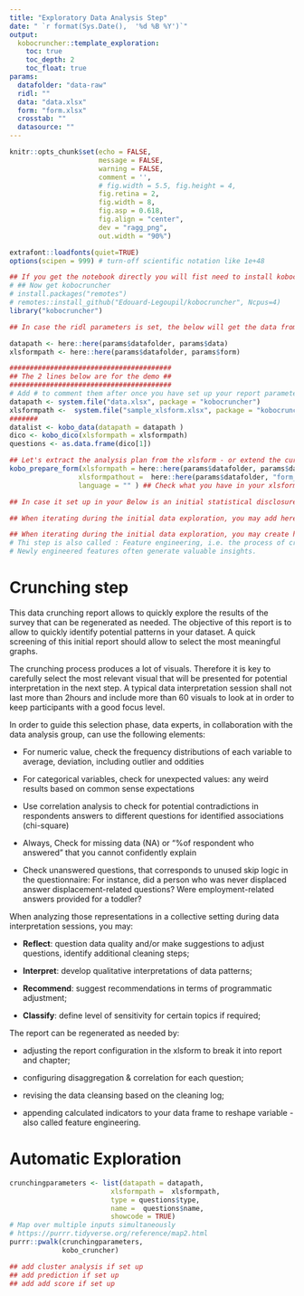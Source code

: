 ```yaml
---
title: "Exploratory Data Analysis Step"
date: " `r format(Sys.Date(),  '%d %B %Y')`"
output:
  kobocruncher::template_exploration:
    toc: true
    toc_depth: 2
    toc_float: true
params:
  datafolder: "data-raw"
  ridl: ""
  data: "data.xlsx"
  form: "form.xlsx"
  crosstab: ""
  datasource: ""
---
```


<!--
How to: This is a simple exploration notebook for any data collected on kobo -
1. Create an Rstudio project
2. Open this Rmd Template
3. create a new folder named "data-raw" 
4. get both your form and data from your kobo project and put them within this "data-raw" folder - Note that data shall be saved as csv with "XML Value and header format". use advanced options to set up "Include groups in headers" and use "." as group separator
5. Replace the correct reference in the params of this notebook nd Knit your notebook 

Note: by default this notebook will take the first label translation (English, Spanish, etc.) by order in your form - if you want to get the results in a different language - just adjust the order within the xlsform - You can also adjust the label directly in your xlsform to regenerate the crunching report 
-->

```r
knitr::opts_chunk$set(echo = FALSE, 
                      message = FALSE, 
                      warning = FALSE,
                      comment = '', 
                      # fig.width = 5.5, fig.height = 4,
                      fig.retina = 2, 
                      fig.width = 8,
                      fig.asp = 0.618,
                      fig.align = "center",
                      dev = "ragg_png",
                      out.width = "90%")

extrafont::loadfonts(quiet=TRUE)
options(scipen = 999) # turn-off scientific notation like 1e+48

## If you get the notebook directly you will fist need to install kobocruncher
# ## Now get kobocruncher
# install.packages("remotes")
# remotes::install_github("Edouard-Legoupil/kobocruncher", Ncpus=4) 
library("kobocruncher")
```


```r
## In case the ridl parameters is set, the below will get the data from the ckan container 

datapath <- here::here(params$datafolder, params$data)
xlsformpath <- here::here(params$datafolder, params$form) 

########################################
## The 2 lines below are for the demo ##
########################################
# Add # to comment them after once you have set up your report parameters..
datapath <- system.file("data.xlsx", package = "kobocruncher")
xlsformpath <-  system.file("sample_xlsform.xlsx", package = "kobocruncher")
#######
datalist <- kobo_data(datapath = datapath )
dico <- kobo_dico(xlsformpath = xlsformpath)
questions <- as.data.frame(dico[1])

```

```r
## Let's extract the analysis plan from the xlsform - or extend the current one
kobo_prepare_form(xlsformpath = here::here(params$datafolder, params$dataform) ,
                 xlsformpathout =  here::here(params$datafolder, "form_with_plan.xlsx")  ,
                 language = "" ) ## Check what you have in your xlsform - ::english (en) -or ::french (fr) or ::spanish (es)

```

```r
## In case it set up in your Below is an initial statistical disclosure risk 

```

```r
## When iterating during the initial data exploration, you may add here specific cleaning steps 

```

```r
## When iterating during the initial data exploration, you may create here calculated variables
# Thi step is also called : Feature engineering, i.e. the process of creating new features from existing ones.
# Newly engineered features often generate valuable insights.

```

# Crunching step

This data crunching report allows to quickly explore the results of the survey that can be regenerated as needed. The objective of this report is to allow to quickly identify potential patterns in your dataset. A quick screening of this initial report should allow to select the most meaningful graphs.

The crunching process produces a lot of visuals. Therefore it is key to carefully select the most relevant visual that will be presented for potential interpretation in the next step. A typical data interpretation session shall not last more than 2hours and include more than 60 visuals to look at in order to keep participants with a good focus level.
 
In order to guide this selection phase, data experts, in collaboration with the data analysis group, can use the following elements:
 
  *  For numeric value, check the frequency distributions of each variable to average, deviation, including outlier and oddities
 
  *  For categorical variables, check for unexpected values: any weird results based on common sense expectations
 
  *  Use correlation analysis to check for potential contradictions in respondents answers to different questions for identified associations (chi-square)
 
  *  Always, Check for missing data (NA) or "%of respondent who answered" that you cannot confidently explain
 
  *  Check unanswered questions, that corresponds to unused skip logic in the questionnaire: For instance, did a person who was never displaced answer displacement-related questions? Were employment-related answers provided for a toddler?
 
When analyzing those representations in a collective setting during data interpretation sessions, you may:  
 
  *  __Reflect__: question data quality and/or make suggestions to adjust questions, identify additional cleaning steps;   

  *  __Interpret__: develop qualitative interpretations of data patterns;     

  *  __Recommend__: suggest recommendations in terms of programmatic adjustment;    

  *  __Classify__: define level of sensitivity for certain topics if required;     

The report can be regenerated as needed by:  

  *  adjusting the report configuration in the xlsform to break it into report and chapter;   

  *  configuring disaggregation & correlation for each question;   

  *  revising the data cleansing based on the cleaning log;   
 
  *  appending calculated indicators to your data frame to reshape variable - also called feature engineering. 


# Automatic Exploration

```r
crunchingparameters <- list(datapath = datapath,
                         xlsformpath =  xlsformpath,
                         type = questions$type,
                         name =  questions$name,
                         showcode = TRUE)
# Map over multiple inputs simultaneously
# https://purrr.tidyverse.org/reference/map2.html
purrr::pwalk(crunchingparameters,
             kobo_cruncher)

## add cluster analysis if set up
## add prediction if set up
## add add score if set up


```


